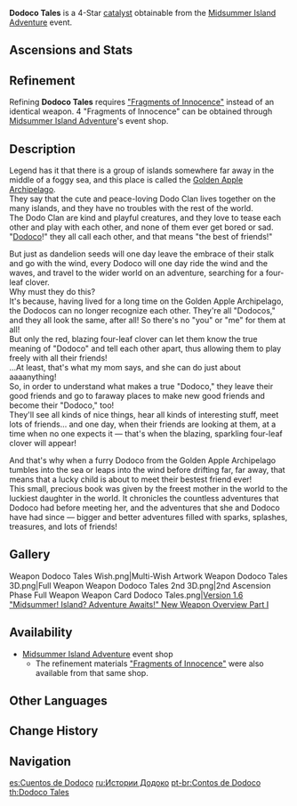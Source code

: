 {{Weapon Infobox
|id             = 14413
|image          = <gallery>
Weapon Dodoco Tales.png|Base
Weapon Dodoco Tales 2nd.png|2nd Ascension
</gallery>
|type           = Catalyst
|releaseDate    = 2021-06-17
|rarity         = 4
|base_atk       = 41
|2nd_stat_type  = ATK
|2nd_stat       = 12%
|series         = 
|obtain         = Events
|event_name     = [[Midsummer Island Adventure]]
|passive        = Dodoventure!
|effect         = Normal Attack hits on opponents increase Charged Attack DMG by (var1)% for 6s. Charged Attack hits on opponents increase ATK by (var2)% for 6s.
|eff_rank1_var1 = 16
|eff_rank2_var1 = 20
|eff_rank3_var1 = 24
|eff_rank4_var1 = 28
|eff_rank5_var1 = 32
|eff_rank1_var2 = 8
|eff_rank2_var2 = 10
|eff_rank3_var2 = 12
|eff_rank4_var2 = 14
|eff_rank5_var2 = 16
|eff_att1       = DMG Bonus
|eff_att2       = Charged Attack DMG Bonus
}}
{{Description|A children's book filled with childish short stories at which one cannot help but laugh.<br />Even those readers who have long reached adulthood cannot help but be absorbed by the innocent, naive little adventures portrayed within.}}
'''Dodoco Tales''' is a 4-Star [[catalyst]] obtainable from the [[Midsummer Island Adventure]] event.

==Ascensions and Stats==
{{Weapon Ascensions and Stats
|ascendMat1 = Boreal Wolf's Milk Tooth
|ascendMat2 = Boreal Wolf's Cracked Tooth
|ascendMat3 = Boreal Wolf's Broken Fang
|ascendMat4 = Boreal Wolf's Nostalgia
|bossMat1   = Dead Ley Line Branch
|bossMat2   = Dead Ley Line Leaves
|bossMat3   = Ley Line Sprout
|commonMat1 = Damaged Mask
|commonMat2 = Stained Mask
|commonMat3 = Ominous Mask
}}

==Refinement==
Refining '''Dodoco Tales''' requires [["Fragments of Innocence"]] instead of an identical weapon. 4 "Fragments of Innocence" can be obtained through [[Midsummer Island Adventure]]'s event shop.

==Description==
Legend has it that there is a group of islands somewhere far away in the middle of a foggy sea, and this place is called the [[Golden Apple Archipelago]].<br />
They say that the cute and peace-loving Dodo Clan lives together on the many islands, and they have no troubles with the rest of the world.<br />
The Dodo Clan are kind and playful creatures, and they love to tease each other and play with each other, and none of them ever get bored or sad.<br />
"[[Dodoco]]!" they all call each other, and that means "the best of friends!"

But just as dandelion seeds will one day leave the embrace of their stalk and go with the wind, every Dodoco will one day ride the wind and the waves, and travel to the wider world on an adventure, searching for a four-leaf clover.<br />
Why must they do this?<br />
It's because, having lived for a long time on the Golden Apple Archipelago, the Dodocos can no longer recognize each other. They're all "Dodocos," and they all look the same, after all! So there's no "you" or "me" for them at all!<br />
But only the red, blazing four-leaf clover can let them know the true meaning of "Dodoco" and tell each other apart, thus allowing them to play freely with all their friends!<br />
...At least, that's what my mom says, and she can do just about aaaanything!<br />
So, in order to understand what makes a true "Dodoco," they leave their good friends and go to faraway places to make new good friends and become their "Dodoco," too!<br />
They'll see all kinds of nice things, hear all kinds of interesting stuff, meet lots of friends... and one day, when their friends are looking at them, at a time when no one expects it &mdash; that's when the blazing, sparkling four-leaf clover will appear!

And that's why when a furry Dodoco from the Golden Apple Archipelago tumbles into the sea or leaps into the wind before drifting far, far away, that means that a lucky child is about to meet their bestest friend ever!<br />
This small, precious book was given by the freest mother in the world to the luckiest daughter in the world. It chronicles the countless adventures that Dodoco had before meeting her, and the adventures that she and Dodoco have had since &mdash; bigger and better adventures filled with sparks, splashes, treasures, and lots of friends!

==Gallery==
<gallery hideaddbutton="true" captionalign="center">
Weapon Dodoco Tales Wish.png|Multi-Wish Artwork
Weapon Dodoco Tales 3D.png|Full Weapon
Weapon Dodoco Tales 2nd 3D.png|2nd Ascension Phase Full Weapon
Weapon Card Dodoco Tales.png|[https://www.hoyolab.com/article/415713 Version 1.6 "Midsummer! Island? Adventure Awaits!" New Weapon Overview Part I]
</gallery>

==Availability==
*[[Midsummer Island Adventure]] event shop
**The refinement materials [["Fragments of Innocence"]] were also available from that same shop.
<!--
==Trivia==-->

==Other Languages==
{{Other Languages
|en      = Dodoco Tales
|zhs     = 嘟嘟可故事集
|zhs_rm  = Dūdūkě gùshì jí
|zht     = 嘟嘟可故事集
|zht_rm  = Dūdūkě gùshì jí
|zh_tl   = Dodoco's Stories Collection
|ja      = ドドコの物語
|ja_rm   = Dodoko no monogatari
|ja_tl   = Dodoco's Story
|ko      = 도도코 이야기집
|ko_rm   = Dodoko Iyagijip
|ko_tl   = Dodoco Tales
|es      = Cuentos de Dodoco
|es_tl   = Dodoco Tales
|fr      = Contes de Dodoco
|fr_tl   = Dodoco Tales
|ru      = Истории Додоко
|ru_tl   = Dodoco Tales
|th      = Dodoco Tales
|vi      = Tuyển tập các câu chuyện về Dodoco
|vi_tl   = Collection of Stories about Dodoco
|de      = Dodoco-Geschichten
|de_tl   = Dodoco Tales
|id      = Dodoco Tales
|pt      = Contos de Dodoco
|pt_tl   = Dodoco Tales
}}

==Change History==
{{Change History|1.6}}

==Navigation==
{{Weapon Navbox|type=Catalysts}}

[[es:Cuentos de Dodoco]]
[[ru:Истории Додоко]]
[[pt-br:Contos de Dodoco]]
[[th:Dodoco Tales]]